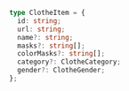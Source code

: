 ```ts
type ClotheItem = {
  id: string;
  url: string;
  name?: string;
  masks?: string[];
  colorMasks?: string[];
  category?: ClotheCategory;
  gender?: ClotheGender;
};
```

